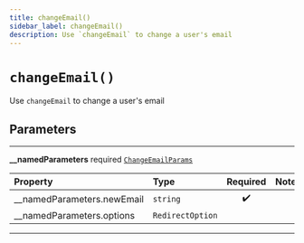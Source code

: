 ```yaml
---
title: changeEmail()
sidebar_label: changeEmail()
description: Use `changeEmail` to change a user's email
---
```


# `changeEmail()`

Use `changeEmail` to change a user's email

## Parameters

---

**<span className="parameter-name">\_\_namedParameters</span>** <span className="optional-status">required</span> [`ChangeEmailParams`](/reference/__docgen__/javascript/auth/types/change-email-params)

| Property                                                                                                 | Type             | Required | Notes |
| :------------------------------------------------------------------------------------------------------- | :--------------- | :------: | :---- |
| <span className="parameter-name"><span className="light-grey">\_\_namedParameters.</span>newEmail</span> | `string`         |    ✔️    |       |
| <span className="parameter-name"><span className="light-grey">\_\_namedParameters.</span>options</span>  | `RedirectOption` |          |       |

---
